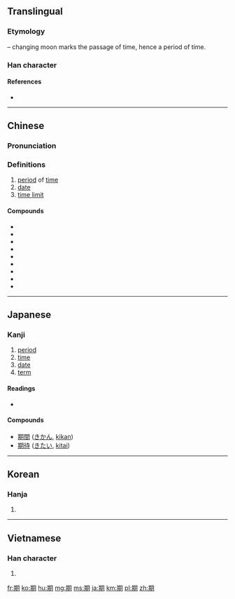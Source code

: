 {{also|朞}}
==Translingual==
{{stroke order|strokes=12}}

===Etymology===
{{Han compound|其|月|t2=moon|ls=psc|c1=p|c2=s}} – changing moon marks the passage of time, hence a period of time.

===Han character===
{{Han char|rn=74|rad=月|as=08|sn=12|four=4782<sub>0</sub>|canj=廿金月 (TCB)|ids=⿰[[其]][[月]]}}

====References====
* {{Han ref|kx=0506.110|dkj=14378|dj=0887.040|hdz=32083.070|uh=671F|ud=26399|bh=B4C1|bd=46273}}

----

==Chinese==
{{zh-forms}}

===Pronunciation===
{{zh-pron
|m=qī
|m_note=Nonstandard readings are jī, qí
|c=kei4,gei1
|mc=y
|oc=y
|ma=
|cat=n
}}

===Definitions===
{{zh-hanzi}}

# [[period]] of [[time]]
# [[date]]
# [[time limit]]

====Compounds====
* {{zh-l|星期|xīngqī|days of the week}}
* {{zh-l|星期一|xīngqīyī|Monday}}
* {{zh-l|星期二|xīngqīèr|Tuesday}}
* {{zh-l|星期三|xīngqīsān|Wednesday}}
* {{zh-l|星期四|xīngqīsì|Thursday}}
* {{zh-l|星期五|xīngqīwǔ|Friday}}
* {{zh-l|星期六|xīngqīliù|Saturday}}
* {{zh-l|星期日|xīngqīrì|Sunday}}
* {{zh-l|星期天|xīngqītiān|Sunday}}

----

==Japanese==

===Kanji===
{{ja-kanji|grade=3|rs=月08}}

# [[period]]
# [[time]]
# [[date]]
# [[term]]

====Readings====
* {{ja-readings|goon=[[こ]] (ko), [[ご]] (go)|kanon=[[き]] (ki)|kun=[[ちぎる]] (chigiru)}}

====Compounds====
* [[期間]] ([[きかん]], [[kikan]])
* [[期待]] ([[きたい]], [[kitai]])

----

==Korean==

===Hanja===
{{ko-hanja|hangeul=기|eumhun=|rv=gi|mr=ki|y=ki}}

# {{defn|lang=ko|sort=月08}}

----

==Vietnamese==

===Han character===
{{vi-hantu|[[kì]], [[kề]], [[kỳ]]|rs=月08}}

# {{defn|lang=vi|sort=月08}}

[[fr:期]]
[[ko:期]]
[[hu:期]]
[[mg:期]]
[[ms:期]]
[[ja:期]]
[[km:期]]
[[pl:期]]
[[zh:期]]